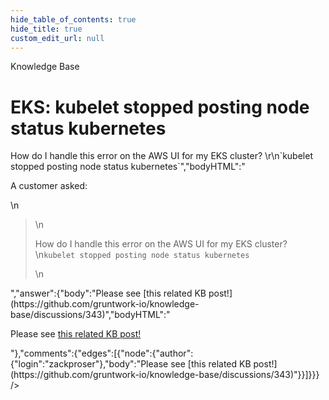 ```yaml
---
hide_table_of_contents: true
hide_title: true
custom_edit_url: null
---
```



<CenterLayout>
<span class="title">Knowledge Base</span>
<h1>EKS: kubelet stopped posting node status kubernetes</h1>
<GitHub json={{"id":"D_kwDOF8slf84APPKf","number":344,"author":{"login":"zackproser"},"title":"EKS: kubelet stopped posting node status kubernetes","body":"A customer asked: \r\n> How do I handle this error on the AWS UI for my EKS cluster? \r\n`kubelet stopped posting node status kubernetes`","bodyHTML":"<p dir=\"auto\">A customer asked:</p>\n<blockquote>\n<p dir=\"auto\">How do I handle this error on the AWS UI for my EKS cluster?<br>\n<code class=\"notranslate\">kubelet stopped posting node status kubernetes</code></p>\n</blockquote>","answer":{"body":"Please see [this related KB post!](https://github.com/gruntwork-io/knowledge-base/discussions/343)","bodyHTML":"<p dir=\"auto\">Please see <a href=\"https://github.com/gruntwork-io/knowledge-base/discussions/343\" data-hovercard-type=\"discussion\" data-hovercard-url=\"/gruntwork-io/knowledge-base/discussions/343/hovercard\">this related KB post!</a></p>"},"comments":{"edges":[{"node":{"author":{"login":"zackproser"},"body":"Please see [this related KB post!](https://github.com/gruntwork-io/knowledge-base/discussions/343)"}}]}}} />

</CenterLayout>
  

<!-- ##DOCS-SOURCER-START
{
  "sourcePlugin": "github-discussions",
  "hash": "f0ede08fed60b56f0e22e8e71d2bf5d4"
}
##DOCS-SOURCER-END -->
